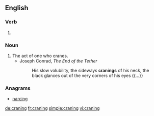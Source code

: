 ==English==

===Verb===
{{head|en}}

# {{present participle of|crane|lang=en}}

===Noun===
{{en-noun}}

# The act of one who cranes.
#* Joseph Conrad, ''The End of the Tether''
#*: His slow volubility, the sideways '''cranings''' of his neck, the black glances out of the very corners of his eyes {{...}}

===Anagrams===
* [[narcing#English|narcing]]

[[de:craning]]
[[fr:craning]]
[[simple:craning]]
[[vi:craning]]